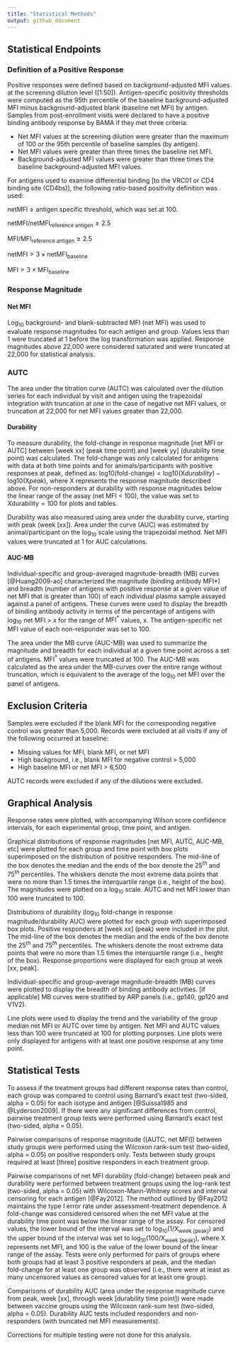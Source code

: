 ```yaml
---
title: "Statistical Methods"
output: github_document
---
```


<!-- background.md is generated from the RMARKDOWN file, background.Rmd.
Please edit that file. -->

<!-- this file was adapted from VISCtemplates {{pkg_ver}}. -->

## Statistical Endpoints

### Definition of a Positive Response

Positive responses were defined based on background-adjusted MFI values 
at the screening dilution level ([1:50]). 
Antigen-specific positivity thresholds were computed as the 95th percentile 
of the baseline background-adjusted MFI minus background-adjusted blank (baseline net MFI) 
by antigen. 
Samples from post-enrollment visits were declared to have a positive binding 
antibody response by BAMA if they met three criteria:

* Net MFI values at the screening dilution were greater than the maximum of 100 or 
the 95th percentile of baseline samples (by antigen).
* Net MFI values were greater than three times the baseline net MFI.
* Background-adjusted MFI values were greater than three times the baseline 
background-adjusted MFI values.

<!-- If you have differential binding antigens: -->
For antigens used to examine differential binding [to the VRC01 or CD4 binding site (CD4bs)], 
the following ratio-based positivity definition was used:

$\mathrm{net MFI} \ge \text{antigen specific threshold}$, which was set at 100.

$\mathrm{net MFI} / \mathrm{net MFI}_\mathrm{reference\ antigen} \ge 2.5$

$\mathrm{MFI} / \mathrm{MFI}_\mathrm{reference\ antigen} \ge 2.5$

$\mathrm{net MFI} > 3 \times \mathrm{net MFI}_\mathrm{baseline}$

$\mathrm{MFI} > 3 \times \mathrm{MFI}_\mathrm{baseline}$

<!-- Either in an antigen summary table or in this section, include information 
on antigen-specific positivity thresholds. -->

### Response Magnitude

#### Net MFI

Log$_{10}$ background- and blank-subtracted MFI (net MFI) was used to evaluate
response magnitudes for each antigen and group. 
Values less than 1 were truncated at 1 before the log transformation was applied. 
Response magnitudes above 22,000 were considered saturated and were truncated 
at 22,000 for statistical analysis.

### AUTC

The area under the titration curve (AUTC) was calculated over the dilution series 
for each individual by visit and antigen using the trapezoidal integration with 
truncation at one in the case of negative net MFI values, or truncation at 22,000 
for net MFI values greater than 22,000.

#### Durability

<!-- if you have durability time points -->

To measure durability, the fold-change in response magnitude [net MFI or AUTC] 
between [week xx] (peak time point) and [week yy] (durability time point) 
was calculated. 
The fold-change was only calculated for antigens with data at both time points 
and for animals/participants with positive responses at peak, 
defined as: 
$\mathrm{log}{10}\text{(fold-change)} = \mathrm{log}{10}\mathrm{(X}{durability}{)} - \mathrm{log}{10}\mathrm{(X}{peak}{)}$, 
where X represents the response magnitude described above. 
For non-responders at durability with response magnitudes below the linear range 
of the assay (net MFI < 100), the value was set to $X{\text{durability}} = 100$ 
for plots and tables.

<!--if you have multiple durability time points--> 

Durability was also measured using area under the durability curve, 
starting with peak (week [xx]). 
Area under the curve (AUC) was estimated by animal/participant on the log$_{10}$ 
scale using the trapezoidal method. 
Net MFI values were truncated at 1 for AUC calculations.

#### AUC-MB

<!-- if you have all antigens from an ARP (antigen reagent project) panel -->

Individual-specific and group-averaged magnitude-breadth (MB) curves [@Huang2009-ao]
characterized the 
magnitude (binding antibody MFI\*) and 
breadth (number of antigens with positive response at a given value of net MFI that is greater than 100) 
of each individual plasma sample assayed against a panel of antigens. 
These curves were used to display the breadth of binding antibody activity in 
terms of the percentage of antigens with 
log$_{10}$ net MFI $>$ x for the range of $\mathrm{MFI}^{*}$ values, x. 
The antigen-specific net MFI value of each non-responder was set to 100.

The area under the MB curve (AUC-MB) was used to summarize the magnitude and 
breadth for each individual at a given time point across a set of antigens. 
$\mathrm{MFI}^{*}$ values were truncated at 100. 
The AUC-MB was calculated as the area under the MB-curves over the entire range 
without truncation, which is equivalent to the average of the log$_{10}$ net MFI 
over the panel of antigens.

<!-- If participants have filtered antigens in the panel, make sure to specify 
how missingness was handled. -->

## Exclusion Criteria

Samples were excluded if the blank MFI for the corresponding negative control 
was greater than 5,000. 
Records were excluded at all visits if any of the following occurred at baseline:

* Missing values for MFI, blank MFI, or net MFI
* High background, i.e., blank MFI for negative control > 5,000
* High baseline MFI or net MFI > 6,500

AUTC records were excluded if any of the dilutions were excluded.

## Graphical Analysis

Response rates were plotted, with accompanying Wilson score confidence intervals, 
for each experimental group, time point, and antigen.

Graphical distributions of response magnitudes [net MFI, AUTC, AUC-MB, etc] were 
plotted for each group and time point with box plots superimposed on the 
distribution of positive responders. The mid-line of the box denotes the median 
and the ends of the box denote the $25^{th}$ and $75^{th}$ percentiles. 
The whiskers denote the most extreme data points that were no more than 1.5 
times the interquartile range (i.e., height of the box). 
The magnitudes were plotted on a log$_{10}$ scale. AUTC and net MFI lower than 100 
were truncated to 100.

Distributions of durability (log$_{10}$ fold-change in response magnitude/durability AUC) 
were plotted for each group with superimposed box plots. 
Positive responders at [week xx] (peak) were included in the plot. 
The mid-line of the box denotes the median and the ends of the box denote the 
$25^{th}$ and $75^{th}$ percentiles. 
The whiskers denote the most extreme data points that were no more than 1.5 
times the interquartile range (i.e., height of the box). 
Response proportions were displayed for each group at week [xx, peak].

Individual-specific and group-average magnitude-breadth (MB) curves were plotted 
to display the breadth of binding antibody activities. 
[if applicable] MB curves were stratified by ARP panels (i.e., gp140, gp120 and V1V2).

Line plots were used to display the trend and the variability of the group
median net MFI or AUTC over time by antigen. 
Net MFI and AUTC values less than 100 were truncated at 100 for plotting purposes. 
Line plots were only displayed for antigens with at least one positive response 
at any time point.

## Statistical Tests

To assess if the treatment groups had different response rates than control, 
each group was compared to control using Barnard's exact test (two-sided, alpha = 0.05)
for each isotype and antigen [@Suissa1985 and @Lyderson2009].
If there were any significant differences from control, 
pairwise treatment group tests were performed using Barnard's exact test
(two-sided, alpha = 0.05).

Pairwise comparisons of response magnitude ([AUTC, net MFI]) between study groups 
were performed using the Wilcoxon rank-sum test (two-sided, alpha = 0.05) on 
positive responders only. Tests between study groups required at least [three] 
positive responders in each treatment group.

Pairwise comparisons of net MFI durability (fold-change) between peak and 
durability were performed between treatment groups using the log-rank test 
(two-sided, alpha = 0.05) with Wilcoxon-Mann-Whitney scores and interval 
censoring for each antigen [@Fay2012].
The method outlined by @Fay2012 maintains the type I error rate under 
assessment-treatment dependence. 
A fold-change was considered censored when the net MFI value at the durability 
time point was below the linear range of the assay. 
For censored values, the lower bound of the interval was set to 
$\mathrm{log_{10}}$$\mathrm{(1/X_{\text{week [peak]}})}$ and 
the upper bound of the interval was set to 
$\mathrm{log_{10}}$$\mathrm{(100/X_{\text{week [peak]}})}$, 
where X represents net MFI, and 100 is the value of the lower bound of the linear 
range of the assay. 
Tests were only performed for pairs of groups where both groups had at least 3 
positive responders at peak, and the median fold-change for at least one group 
was observed (i.e., there were at least as many uncensored values as censored 
values for at least one group).

<!-- if you have multiple durability time points --> 
Comparisons of durability AUC (area under the response magnitude curve from 
peak, week [xx], through week [durability time point]) were made between
vaccine groups using the Wilcoxon rank-sum test (two-sided, alpha = 0.05). 
Durability AUC tests included responders and non-responders 
(with truncated net MFI measurements).

Corrections for multiple testing were not done for this analysis. 
<!-- If there were p-value adjustments, specify the method (i.e. FDR) and what 
grouping variables the adjustment will be made over (i.e. adjusting over antigens) -->
